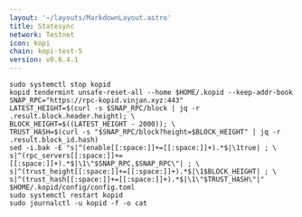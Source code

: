 ```yaml
---
layout: '~/layouts/MarkdownLayout.astro'
title: Statesync
network: Testnet
icon: kopi
chain: kopi-test-5
version: v0.6.4.1
---
```


```
sudo systemctl stop kopid
kopid tendermint unsafe-reset-all --home $HOME/.kopid --keep-addr-book
SNAP_RPC="https://rpc-kopid.vinjan.xyz:443"
LATEST_HEIGHT=$(curl -s $SNAP_RPC/block | jq -r .result.block.header.height); \
BLOCK_HEIGHT=$((LATEST_HEIGHT - 2000)); \
TRUST_HASH=$(curl -s "$SNAP_RPC/block?height=$BLOCK_HEIGHT" | jq -r .result.block_id.hash)
sed -i.bak -E "s|^(enable[[:space:]]+=[[:space:]]+).*$|\1true| ; \
s|^(rpc_servers[[:space:]]+=[[:space:]]+).*$|\1\"$SNAP_RPC,$SNAP_RPC\"| ; \
s|^(trust_height[[:space:]]+=[[:space:]]+).*$|\1$BLOCK_HEIGHT| ; \
s|^(trust_hash[[:space:]]+=[[:space:]]+).*$|\1\"$TRUST_HASH\"|" $HOME/.kopid/config/config.toml
sudo systemctl restart kopid
sudo journalctl -u kopid -f -o cat
```
